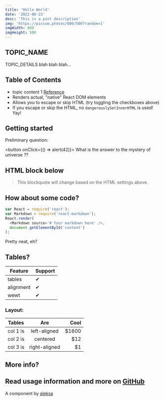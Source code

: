 ```yaml
---
title: 'Hello World'
date: '2022-08-23'
desc: 'This is a post description'
img: 'https://picsum.photos/800/500?random=1'
imgWidth: 800
imgHeight: 500
---
```


## TOPIC_NAME

TOPIC_DETAILS
blah blah blah...

## Table of Contents

- topic content 1 [Reference](http://dibya.org)
- Renders actual, "native" React DOM elements
- Allows you to escape or skip HTML (try toggling the checkboxes above)
- If you escape or skip the HTML, no `dangerouslySetInnerHTML` is used! Yay!

## Getting started

Preliminary question:

<button onClick={() => alert(42)}>
  What is the answer to the mystery of universe ??
</button>

## HTML block below

<blockquote>
  This blockquote will change based on the HTML settings above.
</blockquote>

## How about some code?

```js hello.js
var React = require('react');
var Markdown = require('react-markdown');
React.render(
  <Markdown source='# Your markdown here' />,
  document.getElementById('content')
);
```

Pretty neat, eh?

## Tables?

| Feature   | Support |
| --------- | ------- |
| tables    | ✔       |
| alignment | ✔       |
| wewt      | ✔       |

### Layout:

| Tables   |      Are      |  Cool |
| -------- | :-----------: | ----: |
| col 1 is | left-aligned  | $1600 |
| col 2 is |   centered    |   $12 |
| col 3 is | right-aligned |    $1 |

## More info?

## Read usage information and more on [GitHub](//github.com/aleksastojsic/)

A component by [aleksa](https://aleksa.codes/)
